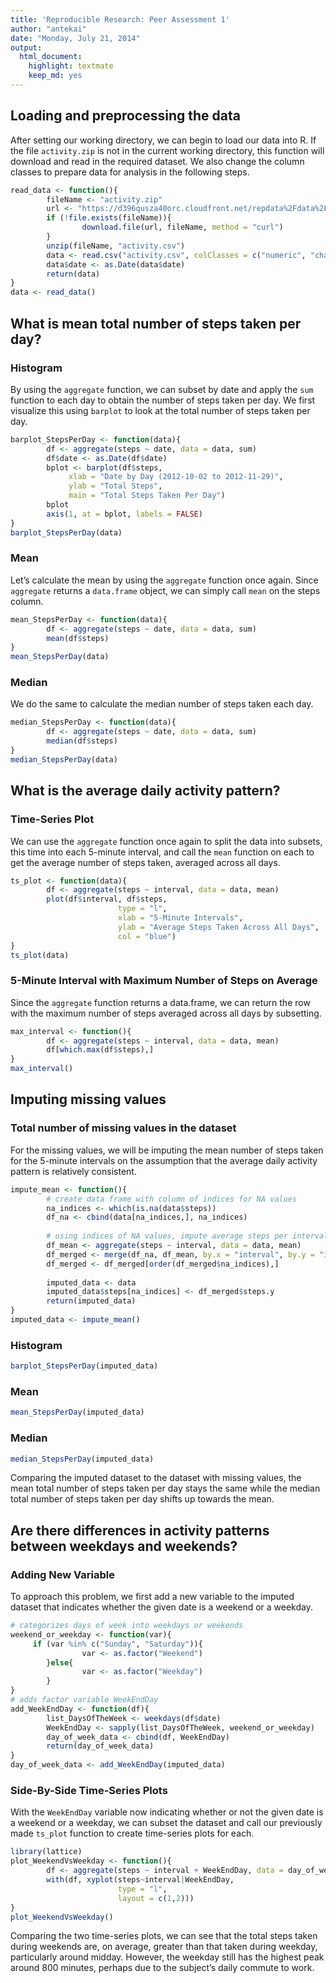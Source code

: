 ```yaml
---
title: 'Reproducible Research: Peer Assessment 1'
author: "antekai"
date: "Monday, July 21, 2014"
output:
  html_document:
    highlight: textmate
    keep_md: yes
---
```


## Loading and preprocessing the data
After setting our working directory, we can begin to load our data into R. If
the file `activity.zip` is not in the current working directory, this function will download and read in the required dataset. We also change the column classes to prepare data for analysis in the following steps.
```r
read_data <- function(){
        fileName <- "activity.zip"
        url <- "https://d396qusza40orc.cloudfront.net/repdata%2Fdata%2Factivity.zip"
        if (!file.exists(fileName)){
                download.file(url, fileName, method = "curl")
        }
        unzip(fileName, "activity.csv")
        data <- read.csv("activity.csv", colClasses = c("numeric", "character", "numeric"))
        data$date <- as.Date(data$date)
        return(data)
}
data <- read_data()
```

## What is mean total number of steps taken per day?

### Histogram
By using the `aggregate` function, we can subset by date and apply the `sum`
function to each day to obtain the number of steps taken per day. We first
visualize this using `barplot` to look at the total number of steps taken per day.
```r
barplot_StepsPerDay <- function(data){
        df <- aggregate(steps ~ date, data = data, sum)
        df$date <- as.Date(df$date)
        bplot <- barplot(df$steps,
             xlab = "Date by Day (2012-10-02 to 2012-11-29)",
             ylab = "Total Steps",
             main = "Total Steps Taken Per Day")
        bplot
        axis(1, at = bplot, labels = FALSE)
}
barplot_StepsPerDay(data)
```

### Mean
Let's calculate the mean by using the `aggregate` function once again. Since
`aggregate` returns a `data.frame` object, we can simply call `mean` on the
steps column.
```r
mean_StepsPerDay <- function(data){
        df <- aggregate(steps ~ date, data = data, sum)
        mean(df$steps)
}
mean_StepsPerDay(data)
```

### Median
We do the same to calculate the median number of steps taken each day.
```r
median_StepsPerDay <- function(data){
        df <- aggregate(steps ~ date, data = data, sum)
        median(df$steps)
}
median_StepsPerDay(data)
```

## What is the average daily activity pattern?

### Time-Series Plot
We can use the `aggregate` function once again to split the data into subsets,
this time into each 5-minute interval, and call the `mean` function on each to
get the average number of steps taken, averaged across all days.
```r
ts_plot <- function(data){
        df <- aggregate(steps ~ interval, data = data, mean)
        plot(df$interval, df$steps,
                        type = "l",
                        xlab = "5-Minute Intervals",
                        ylab = "Average Steps Taken Across All Days",
                        col = "blue")
}
ts_plot(data)
```

### 5-Minute Interval with Maximum Number of Steps on Average
Since the `aggregate` function returns a data.frame, we can return the row
with the maximum number of steps averaged across all days by subsetting.
```r
max_interval <- function(){
        df <- aggregate(steps ~ interval, data = data, mean)
        df[which.max(df$steps),]
}
max_interval()
```
## Imputing missing values

### Total number of missing values in the dataset
For the missing values, we will be imputing the mean number of steps taken for
the 5-minute intervals on the assumption that the average daily activity pattern
is relatively consistent.
```r
impute_mean <- function(){
        # create data frame with column of indices for NA values
        na_indices <- which(is.na(data$steps))
        df_na <- cbind(data[na_indices,], na_indices)
        
        # using indices of NA values, impute average steps per interval
        df_mean <- aggregate(steps ~ interval, data = data, mean)
        df_merged <- merge(df_na, df_mean, by.x = "interval", by.y = "interval")
        df_merged <- df_merged[order(df_merged$na_indices),]
        
        imputed_data <- data
        imputed_data$steps[na_indices] <- df_merged$steps.y
        return(imputed_data)
}
imputed_data <- impute_mean()
```

### Histogram
```r
barplot_StepsPerDay(imputed_data)
```

### Mean
```r
mean_StepsPerDay(imputed_data)
```

### Median
```r
median_StepsPerDay(imputed_data)
```
Comparing the imputed dataset to the dataset with missing values, the mean total
number of steps taken per day stays the same while the median total number of steps
taken per day shifts up towards the mean.

## Are there differences in activity patterns between weekdays and weekends?

### Adding New Variable
To approach this problem, we first add a new variable to the imputed dataset
that indicates whether the given date is a weekend or a weekday.
```r
# categorizes days of week into weekdays or weekends
weekend_or_weekday <- function(var){
     if (var %in% c("Sunday", "Saturday")){
                var <- as.factor("Weekend")
        }else{
                var <- as.factor("Weekday")
        }
}
# adds factor variable WeekEndDay
add_WeekEndDay <- function(df){
        list_DaysOfTheWeek <- weekdays(df$date)
        WeekEndDay <- sapply(list_DaysOfTheWeek, weekend_or_weekday)
        day_of_week_data <- cbind(df, WeekEndDay)
        return(day_of_week_data)
}
day_of_week_data <- add_WeekEndDay(imputed_data)
```
### Side-By-Side Time-Series Plots
With the `WeekEndDay` variable now indicating whether or not the given date is
a weekend or a weekday, we can subset the dataset and call our previously made
`ts_plot` function to create time-series plots for each.
```r
library(lattice)
plot_WeekendVsWeekday <- function(){
        df <- aggregate(steps ~ interval + WeekEndDay, data = day_of_week_data, mean)
        with(df, xyplot(steps~interval|WeekEndDay,
                        type = "l",
                        layout = c(1,2)))
}
plot_WeekendVsWeekday()
```

Comparing the two time-series plots, we can see that the total steps taken during
weekends are, on average, greater than that taken during weekday, particularly around
midday. However, the weekday still has the highest peak around 800 minutes, perhaps
due to the subject's daily commute to work. 